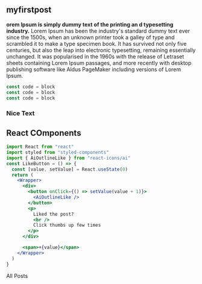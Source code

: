 

## myfirstpost



**orem Ipsum is simply dummy text of the printing an
d typesetting industry.**  Lorem Ipsum has been the industry's standard dummy text ever since the 1500s, when an unknown printer took a galley of type and scrambled it to make a type specimen book. It has survived not only five centuries, but also the leap into electronic typesetting, remaining essentially unchanged. It was popularised in the 1960s with the release
of Letraset sheets containing Lorem Ipsum passages, and more recently with desktop publishing software like Aldus PageMaker including versions of Lorem Ipsum.

<div className="code">

```js
const code = block
const code = block
const code = block
```
</div>


<div className="nice-text">
<h3>Nice Text </h3>

<FiInfo className= "nice-text-icon"></FiInfo>
</div>

<h2>React COmponents</h2>
<Counter/>

```jsx
import React from "react"
import styled from "styled-components"
import { AiOutlineLike } from "react-icons/ai"
const LikeButton = () => {
  const [value, setValue] = React.useState(0)
  return (
    <Wrapper>
      <div>
        <button onClick={() => setValue(value + 1)}>
          <AiOutlineLike />
        </button>
        <p>
          Liked the post?
          <br />
          Click thumbs up few times
        </p>
      </div>

      <span>+{value}</span>
    </Wrapper>
  )
}
```

<LikeButton/>

<Link to="/posts" className="btn center-btn" >
All Posts
</Link>

